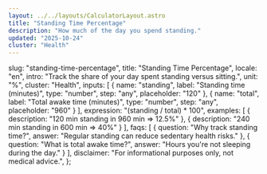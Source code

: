 ```yaml
---
layout: ../../layouts/CalculatorLayout.astro
title: "Standing Time Percentage"
description: "How much of the day you spend standing."
updated: "2025-10-24"
cluster: "Health"
---
```


  slug: "standing-time-percentage",
  title: "Standing Time Percentage",
  locale: "en",
  intro: "Track the share of your day spent standing versus sitting.",
  unit: "%",
  cluster: "Health",
  inputs: [
    { name: "standing", label: "Standing time (minutes)", type: "number", step: "any", placeholder: "120" },
    { name: "total", label: "Total awake time (minutes)", type: "number", step: "any", placeholder: "960" }
  ],
  expression: "(standing / total) * 100",
  examples: [
    { description: "120 min standing in 960 min ⇒ 12.5%" },
    { description: "240 min standing in 600 min ⇒ 40%" }
  ],
  faqs: [
    { question: "Why track standing time?", answer: "Regular standing can reduce sedentary health risks." },
    { question: "What is total awake time?", answer: "Hours you're not sleeping during the day." }
  ],
  disclaimer: "For informational purposes only, not medical advice.",
};

<Calculator schema={schema} />
